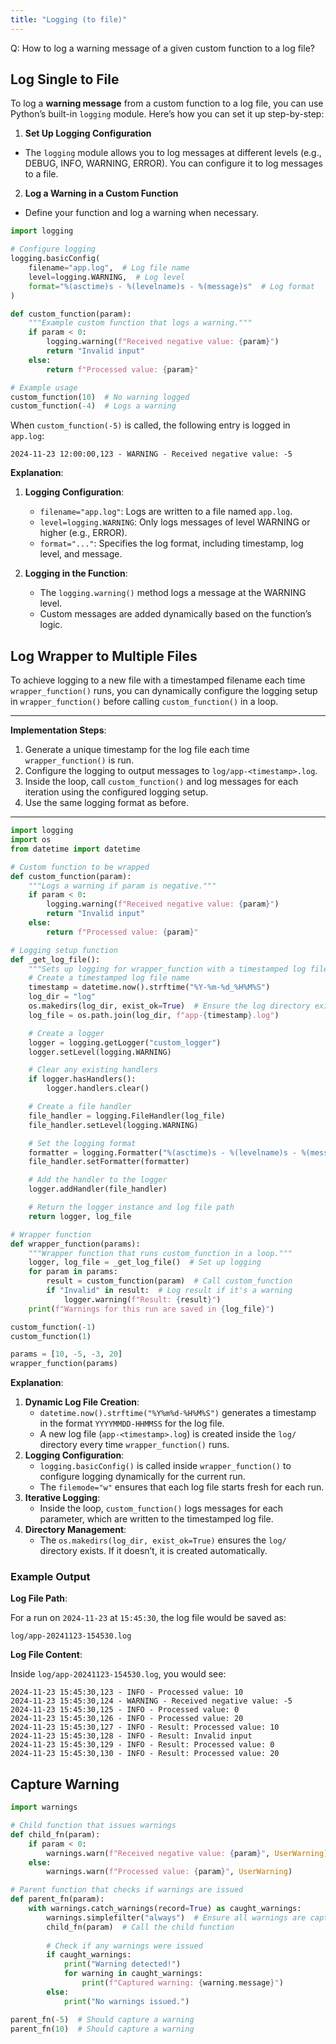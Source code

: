 ```yaml
---
title: "Logging (to file)"
---
```


::: {.callout-note appearance="minimal"}
Q: How to log a warning message of a given custom function to a log file?
:::

## Log Single to File

To log a **warning message** from a custom function to a log file, you can use Python's built-in `logging` module. Here's how you can set it up step-by-step:

1. **Set Up Logging Configuration**
- The `logging` module allows you to log messages at different levels (e.g., DEBUG, INFO, WARNING, ERROR). You can configure it to log messages to a file.

2. **Log a Warning in a Custom Function**
- Define your function and log a warning when necessary.


```python
import logging

# Configure logging
logging.basicConfig(
    filename="app.log",  # Log file name
    level=logging.WARNING,  # Log level
    format="%(asctime)s - %(levelname)s - %(message)s"  # Log format
)

def custom_function(param):
    """Example custom function that logs a warning."""
    if param < 0:
        logging.warning(f"Received negative value: {param}")
        return "Invalid input"
    else:
        return f"Processed value: {param}"

# Example usage
custom_function(10)  # No warning logged
custom_function(-4)  # Logs a warning
```


When `custom_function(-5)` is called, the following entry is logged in `app.log`:

```
2024-11-23 12:00:00,123 - WARNING - Received negative value: -5
```

**Explanation**:

1. **Logging Configuration**:
   
   - `filename="app.log"`: Logs are written to a file named `app.log`.
   - `level=logging.WARNING`: Only logs messages of level WARNING or higher (e.g., ERROR).
   - `format="..."`: Specifies the log format, including timestamp, log level, and message.

2. **Logging in the Function**:
   
   - The `logging.warning()` method logs a message at the WARNING level.
   - Custom messages are added dynamically based on the function's logic.

## Log Wrapper to Multiple Files


To achieve logging to a new file with a timestamped filename each time `wrapper_function()` runs, you can dynamically configure the logging setup in `wrapper_function()` before calling `custom_function()` in a loop.

---

**Implementation Steps**:

1. Generate a unique timestamp for the log file each time `wrapper_function()` is run.
2. Configure the logging to output messages to `log/app-<timestamp>.log`.
3. Inside the loop, call `custom_function()` and log messages for each iteration using the configured logging setup.
4. Use the same logging format as before.

---

```python
import logging
import os
from datetime import datetime

# Custom function to be wrapped
def custom_function(param):
    """Logs a warning if param is negative."""
    if param < 0:
        logging.warning(f"Received negative value: {param}")
        return "Invalid input"
    else:
        return f"Processed value: {param}"

# Logging setup function
def _get_log_file():
    """Sets up logging for wrapper_function with a timestamped log file."""
    # Create a timestamped log file name
    timestamp = datetime.now().strftime("%Y-%m-%d_%H%M%S")
    log_dir = "log"
    os.makedirs(log_dir, exist_ok=True)  # Ensure the log directory exists
    log_file = os.path.join(log_dir, f"app-{timestamp}.log")

    # Create a logger
    logger = logging.getLogger("custom_logger")
    logger.setLevel(logging.WARNING)

    # Clear any existing handlers
    if logger.hasHandlers():
        logger.handlers.clear()

    # Create a file handler
    file_handler = logging.FileHandler(log_file)
    file_handler.setLevel(logging.WARNING)

    # Set the logging format
    formatter = logging.Formatter("%(asctime)s - %(levelname)s - %(message)s")
    file_handler.setFormatter(formatter)

    # Add the handler to the logger
    logger.addHandler(file_handler)

    # Return the logger instance and log file path
    return logger, log_file

# Wrapper function
def wrapper_function(params):
    """Wrapper function that runs custom_function in a loop."""
    logger, log_file = _get_log_file()  # Set up logging
    for param in params:
        result = custom_function(param)  # Call custom_function
        if "Invalid" in result:  # Log result if it's a warning
            logger.warning(f"Result: {result}")
    print(f"Warnings for this run are saved in {log_file}")
```


```python
custom_function(-1)
custom_function(1)
```


```python
params = [10, -5, -3, 20]
wrapper_function(params)
```

**Explanation**:

1. **Dynamic Log File Creation**:
   - `datetime.now().strftime("%Y%m%d-%H%M%S")` generates a timestamp in the format `YYYYMMDD-HHMMSS` for the log file.
   - A new log file (`app-<timestamp>.log`) is created inside the `log/` directory every time `wrapper_function()` runs.

2. **Logging Configuration**:
   - `logging.basicConfig()` is called inside `wrapper_function()` to configure logging dynamically for the current run.
   - The `filemode="w"` ensures that each log file starts fresh for each run.

3. **Iterative Logging**:
   - Inside the loop, `custom_function()` logs messages for each parameter, which are written to the timestamped log file.

4. **Directory Management**:
   - The `os.makedirs(log_dir, exist_ok=True)` ensures the `log/` directory exists. If it doesn’t, it is created automatically.



### Example Output

**Log File Path**:

For a run on `2024-11-23` at `15:45:30`, the log file would be saved as:
```
log/app-20241123-154530.log
```

**Log File Content**:

Inside `log/app-20241123-154530.log`, you would see:
```
2024-11-23 15:45:30,123 - INFO - Processed value: 10
2024-11-23 15:45:30,124 - WARNING - Received negative value: -5
2024-11-23 15:45:30,125 - INFO - Processed value: 0
2024-11-23 15:45:30,126 - INFO - Processed value: 20
2024-11-23 15:45:30,127 - INFO - Result: Processed value: 10
2024-11-23 15:45:30,128 - INFO - Result: Invalid input
2024-11-23 15:45:30,129 - INFO - Result: Processed value: 0
2024-11-23 15:45:30,130 - INFO - Result: Processed value: 20
```

## Capture Warning


```python
import warnings

# Child function that issues warnings
def child_fn(param):
    if param < 0:
        warnings.warn(f"Received negative value: {param}", UserWarning)
    else:
        warnings.warn(f"Processed value: {param}", UserWarning)

# Parent function that checks if warnings are issued
def parent_fn(param):
    with warnings.catch_warnings(record=True) as caught_warnings:
        warnings.simplefilter("always")  # Ensure all warnings are captured
        child_fn(param)  # Call the child function
        
        # Check if any warnings were issued
        if caught_warnings:
            print("Warning detected!")
            for warning in caught_warnings:
                print(f"Captured warning: {warning.message}")
        else:
            print("No warnings issued.")
```


```python
parent_fn(-5)  # Should capture a warning
parent_fn(10)  # Should capture a warning
```